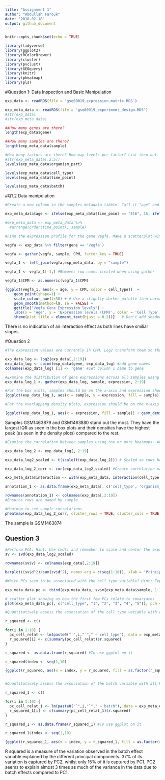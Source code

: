```yaml
---
title: "Assignment 1"
author: "Abdullah Farouk"
date: '2018-02-18'
output: github_document
---
```


```r
knitr::opts_chunk$set(echo = TRUE)

```

```r
library(tidyverse)
library(ggplot2)
library(RColorBrewer)
library(cluster)
library(pvclust)
library(GEOquery)
library(knitr)
library(pheatmap)
library(pls)
```


#Question 1: Data Inspection and Basic Manipulation

```r
exp_data <- readRDS(file = 'gse60019_expression_matrix.RDS')

exp_meta_data <- readRDS(file = 'gse60019_experiment_design.RDS')
#str(exp_data)
#str(exp_meta_data)

##How many genes are there?
length(exp_data$gene)

##How many samples are there?
length(exp_meta_data$sample)

#How many factors are there? How may levels per factor? List them out.
#str(exp_meta_data[,2:5])
levels(exp_meta_data$organism_part) 

levels(exp_meta_data$cell_type) 
levels(exp_meta_data$time_point) 

levels(exp_meta_data$batch)  

```


#Q1.2 Data manipulation

```r

#Create a new column in the samples metadata tibble. Call it "age" and populate it with the appropriate numeric values. Hint: Assume that the mouse gestation length is 18 days (ie. P0 = 18).

exp_meta_data$age <- ifelse(exp_meta_data$time_point == "E16", 16, ifelse(exp_meta_data$time_point == "P0", 18, ifelse(exp_meta_data$time_point == "P4", 22, ifelse(exp_meta_data$time_point == "P7", 25, 99))))

#exp_meta_data <- exp_meta_data %>% 
  #arrange(order(time_point), sample)

#Find the expression profile for the gene Vegfa. Make a scatterplot with age on the x-axis and expression value in CPM on the y-axis. Color the data points by cell_type. Add in regression lines separately for each cell_type.

vegfa <- exp_data %>% filter(gene == 'Vegfa')

vegfa <- gather(vegfa, sample, CPM, factor_key = TRUE)

vegfa_1 <- left_join(vegfa,exp_meta_data, by = "sample")

vegfa_1 <- vegfa_1[-1,] #Removes row names created when using gather

vegfa_1$CPM <- as.numeric(vegfa_1$CPM)

{ggplot(vegfa_1, aes(x = age, y = CPM, color = cell_type))  +
    geom_point(shape=1) +
    scale_colour_hue(l=50) + # Use a slightly darker palette than normal
    geom_smooth(method=lm, se = FALSE) +
    ggtitle("Vegfa Gene Expression levels") +
    labs(x = 'Age', y = 'Expression levels (CPM)', color = 'Cell Type') +
    theme(plot.title = element_text(hjust = 0.5))}   # Don't add shaded confidence region

```

There is no indication of an interaction effect as both lines have smiliar slopes.

#Question 2

```r
#The expression values are currently in CPM. Log2 transform them so that the distribution is more evenly spread out and can be examined more easily.

exp_data_log <- log2(exp_data[,2:19])
exp_data_log <- cbind(exp_data$gene, exp_data_log) #add gene names
colnames(exp_data_log) [1] <- 'gene' #Set column 1 name to gene

#Examine the distribution of gene expressions across all samples using 1. box plots and 2. overlapping density plots.
exp_data_log_1 <- gather(exp_data_log, sample, expression, 2:19)

#For the box plots, samples should be on the x-axis and expression should be on the y-axis.
{ggplot(exp_data_log_1, aes(x = sample, y = expression, fill = sample)) + geom_boxplot(alpha = 0.5) + theme(axis.text.x = element_text(angle = 90, hjust = 1)) + ggtitle('Gene Expression levels') + labs(x = 'Sample', y = 'Gene Expression levels') + theme(plot.title = element_text(hjust = 0.5))}

#For the overlapping density plots, expression should be on the x-axis and density should be on the y-axis. Lines should be colored by sample (i.e. one line per sample).

{ggplot(exp_data_log_1, aes(x = expression, fill = sample)) + geom_density(alpha = 1) + labs(x = 'Scaled Gene Expression levels', y = 'Density of Exrpession levels') + ggtitle('Gene Expression levels') + theme(plot.title = element_text(hjust = 0.5))}

```


Samples GSM1463879 and GSM1463880 stand out the most. They have the largest IQR as seen in the box plots and their densities have the highest peak (as seen in the density plots) compared to the rest.


```r
#Examine the correlation between samples using one or more heatmaps. Again, use the log2 transformed expression values. Display cell_type, organism_part, age, and batch for each sample in the heatmap. Hint: Consider using pheatmap() with annotations.

exp_data_log_2 <- exp_data_log[, 2:19]

exp_data_log2_scaled <- t(scale(t(exp_data_log_2))) # Scaled so rows have mean 0 and unit variance

exp_data_log_2_corr <- cor(exp_data_log2_scaled) #Create correlation matrix of samples

exp_meta_data$interaction <- with(exp_meta_data, interaction(cell_type, organism_part, batch, age))

annotation_1 <- as.data.frame(exp_meta_data[, c('cell_type', 'organism_part', 'age', 'interaction', 'batch')]) # Set up matrix to annotate clusters

rownames(annotation_1) <- colnames(exp_data[,2:19]) 
#Ensures rows are named by sample

#Heatmap to see sample correlations
pheatmap(exp_data_log_2_corr, cluster_rows = TRUE, cluster_cols = TRUE, scale = "none", clustering_method = 'complete', clustering_distance_cols = "euclidean", main = 'Gene expression levels clustered by Sample', show_colnames = T, show_rownames = FALSE, annotation = annotation_1)

```

The sample is GSM1463874

## Question 3

```r
#Perform PCA. Hint: Use svd() and remember to scale and center the expression data for all genes by using scale() and t().
sv <- svd(exp_data_log2_scaled)

rownames(sv$v) <- colnames(exp_data[,2:19])

barplot((sv$d^2)/sum(sv$d^2), names.arg = c(seq(1:18)), xlab = 'Principal Components', ylab = 'Proportion of Variance Explained', main = 'Principal Component Analysis')

#Which PCs seem to be associated with the cell_type variable? Hint: Explore using scatterplots.

exp_meta_data_pc <- cbind(exp_meta_data, sv$v[exp_meta_data$sample, 1:10])

# scatter plot showing us how the first few PCs relate to covariates
plot(exp_meta_data_pc[, c("cell_type", "1", "2", "3", "4", "5")], pch = 19, cex = 0.8, upper.panel = NULL, main = 'Variation in Expression levels across Cell Types explained by PCs')

#Quantitatively assess the association of the cell_type variable with all PCs up to PC10. Hint: Fit a linear model and look at the coefficient of determination (R-Squared); make a bar graph where x is PCs and y is R-Squared.

r_squared <- c()

for(i in 1:10) {
  pc_cell_relat <- lm(paste0("`",i,"`"," ~ cell_type"), data = exp_meta_data_pc)
  r_squared[i] <- c(summary(pc_cell_relat)$r.squared)
}

r_squared <- as.data.frame(r_squared) #To use ggplot on it

r_squared$index <- seq(1,10)

{ggplot(r_squared, aes(x = index, y = r_squared, fill = as.factor(r_squared), color = as.factor(r_squared), size = as.factor(r_squared)))  + geom_bar(stat = 'identity') + guides(fill = FALSE, size = FALSE, color = FALSE)+ labs(y = 'R Squared (R^2)') + ggtitle('Association between Cell Type and Principal Components') + theme(plot.title = element_text(hjust = 0.5)) + scale_x_discrete(name ="Principal Components", limits=c(seq(1:10)))}


#Quantitatively assess the association of the batch variable with all PCs up to PC10. Hint: Fit a linear model and look at the coefficient of determination (R-Squared); make a bar graph where x is PCs and y is R-Squared.

r_squared_1 <- c()

for(i in 1:10) {
  pc_cell_relat_1 <- lm(paste0("`",i,"`"," ~ batch"), data = exp_meta_data_pc)
  r_squared_1[i] <- c(summary(pc_cell_relat_1)$r.squared)
}

r_squared_1 <- as.data.frame(r_squared_1) #To use ggplot on it

r_squared_1$index <- seq(1,10)

{ggplot(r_squared_1, aes(x = index, y = r_squared_1, fill = as.factor(r_squared_1), color = as.factor(r_squared_1), size = as.factor(r_squared_1)))  + geom_bar(stat = 'identity') + guides(fill = FALSE, size = FALSE, color = FALSE) + labs(y = 'R Squared (R^2)') + ggtitle('Association between Batch and Principal Components') + theme(plot.title = element_text(hjust = 0.5)) + scale_x_discrete(name ="Principal Components", limits=c(seq(1:10)))}


```

R squared is a measure of the variation observed in the batch effect variable explained by the different principal components. 37% of its variation is captured by PC2, whilst only 15% of it is captured by PC1. PC2 seems to explain almost 3 times as much of the variance in the data due to batch effects compared to PC1.  